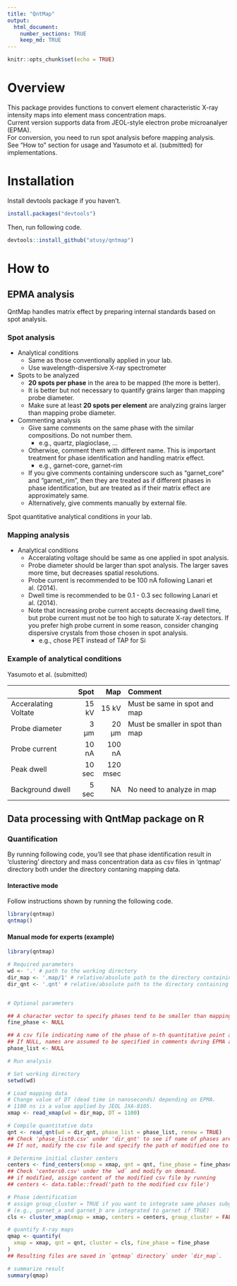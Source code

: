 ```yaml
---
title: "QntMap"
output: 
  html_document: 
    number_sections: TRUE
    keep_md: TRUE
---
```


```r
knitr::opts_chunk$set(echo = TRUE)
```

# Overview

This package provides functions to convert element characteristic X-ray intensity maps into element mass concentration maps.  
Current version supports data from JEOL-style electron probe microanalyer (EPMA).  
For conversion, you need to run spot analysis before mapping analysis.  
See "How to" section for usage and Yasumoto et al. (submitted) for implementations.

# Installation

Install devtools package if you haven't.

```r
install.packages("devtools")
```

Then, run following code.

```r
devtools::install_github("atusy/qntmap")
```

# How to

## EPMA analysis

QntMap handles matrix effect by preparing internal standards based on spot analysis.


### Spot analysis

- Analytical conditions
    - Same as those conventionally applied in your lab.
    - Use wavelength-dispersive X-ray spectrometer
- Spots to be analyzed
    - **20 spots per phase** in the area to be mapped (the more is better).
    - It is better but not necessary to quantify grains larger than mapping probe diameter.
    - Make sure at least **20 spots per element** are analyzing grains larger than mapping probe diameter.
- Commenting analysis
    - Give same comments on the same phase with the similar compositions. Do not number them.
      - e.g., quartz, plagioclase, ...
    - Otherwise, comment them with different name. This is important treatment for phase identification and handling matrix effect.
      - e.g., garnet-core, garnet-rim
    - If you give comments containing underscore such as "garnet_core" and "garnet_rim", then they are treated as if different phases in phase identification, but are treated as if their matrix effect are approximately same. 
    - Alternatively, give comments manually by external file.
    
Spot quantitative analytical conditions in your lab.

### Mapping analysis

- Analytical conditions
    - Acceralating voltage should be same as one applied in spot analysis.
    - Probe diameter should be larger than spot analysis. The larger saves more time, but decreases spatial resolutions.
    - Probe current is recommended to be 100 nA following Lanari et al. (2014).
    - Dwell time is recommended to be 0.1 - 0.3 sec following Lanari et al. (2014).
    - Note that increasing probe current accepts decreasing dwell time, but probe current must not be too high to saturate X-ray detectors. If you prefer high probe current in some reason, consider changing dispersive crystals from those chosen in spot analysis.
        - e.g., chose PET instead of TAP for Si


### Example of analytical conditions

Yasumoto et al. (submitted)

|                     | Spot  | Map     | Comment                         |
|:--------------------|------:|--------:|:--------------------------------|
|Acceralating Voltate | 15 kV | 15 kV   | Must be same in spot and map    |
|Probe diameter       | 3 μm  | 20 μm   | Must be smaller in spot than map|
|Probe current        | 10 nA | 100 nA  |                                 |
|Peak dwell           | 10 sec| 120 msec|                                 |
|Background dwell     |  5 sec| NA      | No need to analyze in map       |


## Data processing with QntMap package on R

### Quantification

By running following code, you'll see that phase identification result in 'clustering' directory and mass concentration data as csv files in 'qntmap' directory both under the directory contaning mapping data.

#### Interactive mode

Follow instructions shown by running the following code.

```r
library(qntmap)
qntmap()
```


#### Manual mode for experts (example)

```r
library(qntmap)

# Required parameters
wd <- '.' # path to the working directory
dir_map <- '.map/1' # relative/absolute path to the directory containing ascii converted X-ray map files (1_map.txt, 2_map.txt, and so on)"
dir_qnt <- '.qnt' # relative/absolute path to the directory containing .qnt files (pkint.qnt, net.qnt, and so on)"


# Optional parameters

## A character vector to specify phases tend to be smaller than mapping probe diameter
fine_phase <- NULL 

## A csv file indicating name of the phase of n-th quantitative point analysis.
## If NULL, names are assumed to be specified in comments during EPMA analysis.
phase_list <- NULL 

# Run analysis

# Set working directory
setwd(wd)

# Load mapping data
# Change value of DT (dead time in nanoseconds) depending on EPMA.
# 1100 ns is a value applied by JEOL JXA-8105.
xmap <- read_xmap(wd = dir_map, DT = 1100)

# Compile quantitative data
qnt <- read_qnt(wd = dir_qnt, phase_list = phase_list, renew = TRUE)
## Check 'phase_list0.csv' under 'dir_qnt' to see if name of phases are provided properly.
## If not, modify the csv file and specify the path of modified one to `phase_list` in "Optional parameters" section and rerun the above code.

# Determine initial cluster centers
centers <- find_centers(xmap = xmap, qnt = qnt, fine_phase = fine_phase)
## Check 'centers0.csv' under the `wd` and modify on demand.
## if modified, assign content of the modified csv file by running
## centers <- data.table::fread('path to the modified csv file')

# Phase identification
# assign group_cluster = TRUE if you want to integrate same phases subgrouped by suffix after '_' 
# (e.g., garnet_a and garnet_b are integrated to garnet if TRUE)
cls <- cluster_xmap(xmap = xmap, centers = centers, group_cluster = FALSE)

# quantify X-ray maps
qmap <- quantify(
  xmap = xmap, qnt = qnt, cluster = cls, fine_phase = fine_phase
)
## Resulting files are saved in `qntmap` directory` under `dir_map`.

# summarize result
summary(qmap)
```
